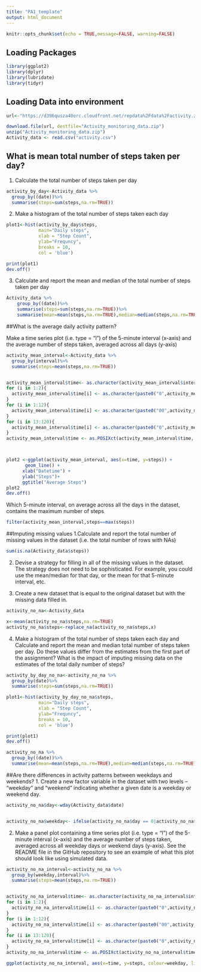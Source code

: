 ```yaml
---
title: "PA1_template"
output: html_document
---
```

```r
knitr::opts_chunk$set(echo = TRUE,message=FALSE, warning=FALSE)
```

## Loading Packages
```r
library(ggplot2)
library(dplyr)
library(lubridate)
library(tidyr)
```

## Loading Data into environment

```r
url<-"https://d396qusza40orc.cloudfront.net/repdata%2Fdata%2Factivity.zip"

download.file(url, destfile="Activity_monitoring_data.zip")
unzip("Activity_monitoring_data.zip")
Activity_data <- read.csv("activity.csv")
```

##  What is mean total number of steps taken per day?

1. Calculate the total number of steps taken per day


```r
activity_by_day<-Activity_data %>%
  group_by((date))%>% 
  summarise(steps=sum(steps,na.rm=TRUE))
```


2. Make a histogram of the total number of steps taken each day

```r
plot1<-hist(activity_by_day$steps,
            main="Daily steps",
            xlab = "Step Count", 
            ylab="Frequncy",
            breaks = 10, 
            col = 'blue')

print(plot1) 
dev.off()
```

3. Calculate and report the mean and median of the total number of steps taken per day

```r
Activity_data %>%
    group_by((date))%>% 
    summarise(steps=sum(steps,na.rm=TRUE))%>%
    summarise(mean=mean(steps,na.rm=TRUE),median=median(steps,na.rm=TRUE))
```
##What is the average daily activity pattern?

Make a time series plot (i.e. \color{red}{\verb|type = "l"|}type = "l") of the 5-minute interval (x-axis) and the average number of steps taken, averaged across all days (y-axis)


```r
activity_mean_interval<-Activity_data %>%
  group_by(interval)%>% 
  summarise(steps=mean(steps,na.rm=TRUE))


activity_mean_interval$time<- as.character(activity_mean_interval$interval)
for (i in 1:2){
  activity_mean_interval$time[i] <- as.character(paste0("0",activity_mean_interval$time[i]))
}
for (i in 1:12){
  activity_mean_interval$time[i] <- as.character(paste0("00",activity_mean_interval$time[i]))
}
for (i in 13:120){
  activity_mean_interval$time[i] <- as.character(paste0("0",activity_mean_interval$time[i]))
}
activity_mean_interval$time <- as.POSIXct(activity_mean_interval$time, format = "%H%M")



plot2 <-ggplot(activity_mean_interval, aes(x=time, y=steps)) +
       geom_line() + 
      xlab("Datetime") +
      ylab("Steps")+
      ggtitle("Average Steps")
plot2
dev.off()
```

Which 5-minute interval, on average across all the days in the dataset, contains the maximum number of steps
```r
filter(activity_mean_interval,steps==max(steps))
```

##Imputing missing values
1.Calculate and report the total number of missing values in the dataset (i.e. the total number of rows with \color{red}{\verb|NA|}NAs)

```r
sum(is.na(Activity_data$steps))
```
2. Devise a strategy for filling in all of the missing values in the dataset. The strategy does not need to be sophisticated. For example, you could use the mean/median for that day, or the mean for that 5-minute interval, etc.

3. Create a new dataset that is equal to the original dataset but with the missing data filled in.

```r
activity_no_na<-Activity_data

x<-mean(activity_no_na$steps,na.rm=TRUE)
activity_no_na$steps<-replace_na(activity_no_na$steps,x)
```
4. Make a histogram of the total number of steps taken each day and Calculate and report the mean and median total number of steps taken per day. Do these values differ from the estimates from the first part of the assignment? What is the impact of imputing missing data on the estimates of the total daily number of steps?
```r
activity_by_day_no_na<-activity_no_na %>%
  group_by(date)%>% 
  summarise(steps=sum(steps,na.rm=TRUE))

plot1<-hist(activity_by_day_no_na$steps,
            main="Daily steps",
            xlab = "Step Count", 
            ylab="Frequncy",
            breaks = 10, 
            col = 'blue')

print(plot1) 
dev.off()

activity_no_na %>%
  group_by((date))%>%
  summarise(mean=mean(steps,na.rm=TRUE),median=median(steps,na.rm=TRUE))
```


##Are there differences in activity patterns between weekdays and weekends?
1. Create a new factor variable in the dataset with two levels – “weekday” and “weekend” indicating whether a given date is a weekday or weekend day.

```r
activity_no_na$day<-wday(Activity_data$date)


activity_no_na$weekday<- ifelse(activity_no_na$day == 0|activity_no_na$day == 6,0,1)

```

2. Make a panel plot containing a time series plot (i.e. \color{red}{\verb|type = "l"|}type = "l") of the 5-minute interval (x-axis) and the average number of steps taken, averaged across all weekday days or weekend days (y-axis). See the README file in the GitHub repository to see an example of what this plot should look like using simulated data.
```r
activity_no_na_interval<-activity_no_na %>%
  group_by(weekday,interval)%>% 
  summarise(steps=mean(steps,na.rm=TRUE))


activity_no_na_interval$time<- as.character(activity_no_na_interval$interval)
for (i in 1:2){
  activity_no_na_interval$time[i] <- as.character(paste0("0",activity_no_na_interval$time[i]))
}
for (i in 1:12){
  activity_no_na_interval$time[i] <- as.character(paste0("00",activity_no_na_interval$time[i]))
}
for (i in 13:120){
  activity_no_na_interval$time[i] <- as.character(paste0("0",activity_no_na_interval$time[i]))
}
activity_no_na_interval$time <- as.POSIXct(activity_no_na_interval$time, format = "%H%M")

ggplot(activity_no_na_interval, aes(x=time, y=steps, colour=weekday, linetype=factor(weekday))) + geom_line() + ggtitle("Average Steps Weekday vs Weekend")
```